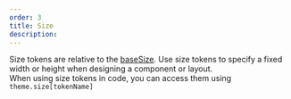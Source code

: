 ```yaml
---
order: 3
title: Size
description:
---
```


Size tokens are relative to the [baseSize](/foundations/base).
Use size tokens to specify a fixed width or height when designing a component or layout. <BR />
When using size tokens in code, you can access them using `theme.size[tokenName]`

<Table
  headers={["Name", "Value", "Description"]}
  useTokenData={true}
  data={"size"}
/>

